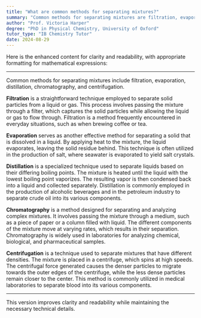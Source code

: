 ```yaml
---
title: "What are common methods for separating mixtures?"
summary: "Common methods for separating mixtures are filtration, evaporation, distillation, chromatography, and centrifugation, each utilizing different principles to isolate components based on their physical or chemical properties."
author: "Prof. Victoria Harper"
degree: "PhD in Physical Chemistry, University of Oxford"
tutor_type: "IB Chemistry Tutor"
date: 2024-08-29
---
```


Here is the enhanced content for clarity and readability, with appropriate formatting for mathematical expressions:

---

Common methods for separating mixtures include filtration, evaporation, distillation, chromatography, and centrifugation.

**Filtration** is a straightforward technique employed to separate solid particles from a liquid or gas. This process involves passing the mixture through a filter, which captures the solid particles while allowing the liquid or gas to flow through. Filtration is a method frequently encountered in everyday situations, such as when brewing coffee or tea.

**Evaporation** serves as another effective method for separating a solid that is dissolved in a liquid. By applying heat to the mixture, the liquid evaporates, leaving the solid residue behind. This technique is often utilized in the production of salt, where seawater is evaporated to yield salt crystals.

**Distillation** is a specialized technique used to separate liquids based on their differing boiling points. The mixture is heated until the liquid with the lowest boiling point vaporizes. The resulting vapor is then condensed back into a liquid and collected separately. Distillation is commonly employed in the production of alcoholic beverages and in the petroleum industry to separate crude oil into its various components.

**Chromatography** is a method designed for separating and analyzing complex mixtures. It involves passing the mixture through a medium, such as a piece of paper or a column filled with liquid. The different components of the mixture move at varying rates, which results in their separation. Chromatography is widely used in laboratories for analyzing chemical, biological, and pharmaceutical samples.

**Centrifugation** is a technique used to separate mixtures that have different densities. The mixture is placed in a centrifuge, which spins at high speeds. The centrifugal force generated causes the denser particles to migrate towards the outer edges of the centrifuge, while the less dense particles remain closer to the center. This method is commonly utilized in medical laboratories to separate blood into its various components.

--- 

This version improves clarity and readability while maintaining the necessary technical details.
    